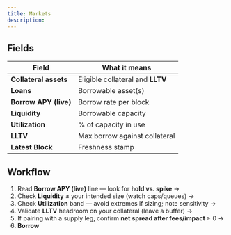 ```yaml
---
title: Markets
description:
---
```

## Fields

| Field | What it means |
| --- | --- |
| **Collateral assets** | Eligible collateral and **LLTV** |
| **Loans** | Borrowable asset(s) |
| **Borrow APY (live)** | Borrow rate per block |
| **Liquidity** | Borrowable capacity |
| **Utilization** | % of capacity in use |
| **LLTV** | Max borrow against collateral |
| **Latest Block** | Freshness stamp |

## Workflow

1. Read **Borrow APY (live)** line — look for **hold vs. spike** →
2. Check **Liquidity** ≥ your intended size (watch caps/queues) →
3. Check **Utilization** band — avoid extremes if sizing; note sensitivity →
4. Validate **LLTV** headroom on your collateral (leave a buffer) →
5. If pairing with a supply leg, confirm **net spread after fees/impact** ≥ 0 →
6. **Borrow**
